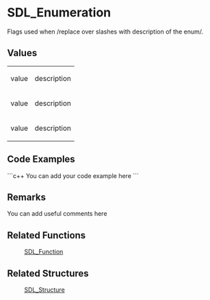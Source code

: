 <!-- pragma section-numbers off -->
<!-- pragma disable-camelcase -->

= SDL_Enumeration =
Flags used when /replace over slashes with description of the enum/.


<!-- Place the following text, or something more appropriate, in the Remarks section of the related function(s)
'''flags''' can have any number of these values OR'd in:
<<Include(SDL_enumeration, , , from="== Values ==", to="== Code Examples ==")>> -->

== Values ==
{|
|value
|description
|-
|value
|description
|-
|value
|description
|}

== Code Examples ==
```c++
You can add your code example here
```

== Remarks ==
You can add useful comments here

== Related Functions ==
:[[SDL_Function]]

== Related Structures ==
:[[SDL_Structure]]
